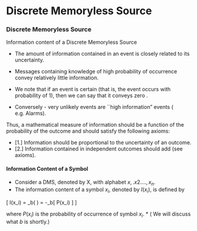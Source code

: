 Discrete Memoryless Source
==========================================

### Discrete Memoryless Source

Information content of a Discrete Memoryless Source

*  The amount of information contained in an event is closely related to its uncertainty.
*  Messages containing knowledge of high probability of occurrence convey relatively little information.

*  We note that if an event is certain (that is, the event occurs with probability of 1), then we can say that it conveys zero \textit{information}.

*  Conversely - very unlikely events are ``high information" events ( e.g. Alarms).


Thus, a mathematical measure of information should be a function of the probability of the outcome and should satisfy the following axioms:

* [1.] Information should be proportional to the uncertainty of an outcome.
* [2.] Information contained in independent outcomes should add (see axioms).



#### Information Content of a Symbol


*  Consider a DMS, denoted by X, with alphabet ${x,.x2. ...,x_n}$.
*  The information content of a symbol
$x_l$, denoted by $I(x_i)$, is defined by

\[  I(x_i)  = \mbox{log}_b\left( \frac{1}{ P(x_i)}\right) =  -\mbox{log}_b[ P(x_i) ]  \]


where $P(x_i)$ is the probability of occurrence of symbol $x_i$. *  ( We will discuss what $b$ is shortly.)


